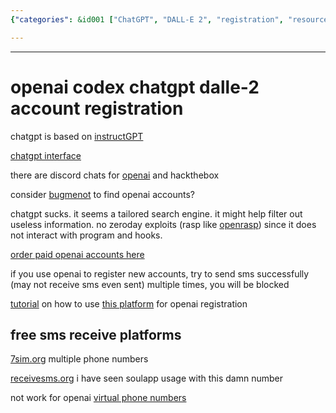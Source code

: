 ```yaml
---
{"categories": &id001 ["ChatGPT", "DALL-E 2", "registration", "resources", "discord chats", "search engines", "paid sources"], "category": "Account Registration", "date": "2022-12-05 07:56:29", "description": "This article provides various resources for registering OpenAI's ChatGPT and DALL-E 2 accounts. The resources include discord chats, search engines, paid sources, SMS platforms, tutorials, and warnings about possible blocking during the registration process.", "tags": *id001, "title": "openai codex chatgpt dalle-2 account registration"}

---
```


------

# openai codex chatgpt dalle-2 account registration

chatgpt is based on [instructGPT](https://gpt3demo.com/apps/instructgpt)

[chatgpt interface](https://chat.openai.com/chat)

there are discord chats for [openai](https://discord.gg/openai) and hackthebox

consider [bugmenot](http://bugmenot.com/view/openai.com) to find openai accounts?

chatgpt sucks. it seems a tailored search engine. it might help filter out useless information. no zeroday exploits (rasp like [openrasp](https://github.com/baidu/openrasp)) since it does not interact with program and hooks.

[order paid openai accounts here](https://eylink.cn/)

if you use openai to register new accounts, try to send sms successfully (may not receive sms even sent) multiple times, you will be blocked

[tutorial](https://www.modb.pro/db/573022) on how to use [this platform](https://sms-activate.org/cn) for openai registration

## free sms receive platforms

[7sim.org](https://7sim.org/) multiple phone numbers

[receivesms.org](https://www.receivesms.org/swedish-number/3645/) i have seen soulapp usage with this damn number

not work for openai [virtual phone numbers](https://smsreceivefree.com/country/usa)


